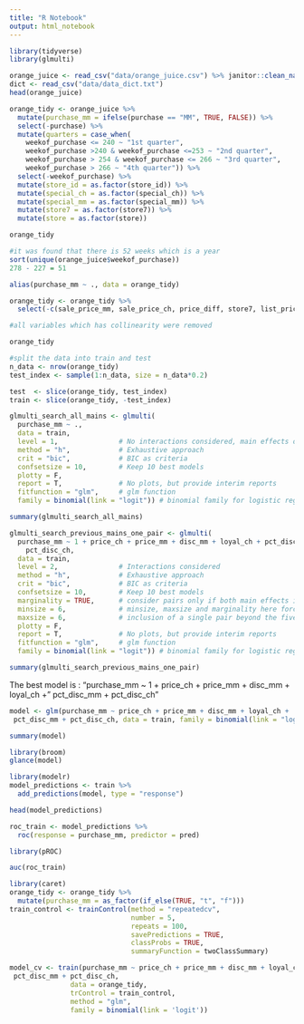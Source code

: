 ```yaml
---
title: "R Notebook"
output: html_notebook
---
```


```r
library(tidyverse)
library(glmulti)
```
```r
orange_juice <- read_csv("data/orange_juice.csv") %>% janitor::clean_names()
dict <- read_csv("data/data_dict.txt")
head(orange_juice)
```
```r
orange_tidy <- orange_juice %>% 
  mutate(purchase_mm = ifelse(purchase == "MM", TRUE, FALSE)) %>% 
  select(-purchase) %>% 
  mutate(quarters = case_when(
    weekof_purchase <= 240 ~ "1st quarter",
    weekof_purchase >240 & weekof_purchase <=253 ~ "2nd quarter",
    weekof_purchase > 254 & weekof_purchase <= 266 ~ "3rd quarter",
    weekof_purchase > 266 ~ "4th quarter")) %>% 
  select(-weekof_purchase) %>% 
  mutate(store_id = as.factor(store_id)) %>% 
  mutate(special_ch = as.factor(special_ch)) %>% 
  mutate(special_mm = as.factor(special_mm)) %>% 
  mutate(store7 = as.factor(store7)) %>% 
  mutate(store = as.factor(store)) 

orange_tidy
```
```r
#it was found that there is 52 weeks which is a year
sort(unique(orange_juice$weekof_purchase))
278 - 227 = 51
```
```r
alias(purchase_mm ~ ., data = orange_tidy)
```
```r
orange_tidy <- orange_tidy %>% 
  select(-c(sale_price_mm, sale_price_ch, price_diff, store7, list_price_diff, store))

#all variables which has collinearity were removed
```

```r
orange_tidy
```
```r
#split the data into train and test
n_data <- nrow(orange_tidy)
test_index <- sample(1:n_data, size = n_data*0.2)

test  <- slice(orange_tidy, test_index)
train <- slice(orange_tidy, -test_index)
```


```r
glmulti_search_all_mains <- glmulti(
  purchase_mm ~ ., 
  data = train,
  level = 1,               # No interactions considered, main effects only
  method = "h",            # Exhaustive approach
  crit = "bic",            # BIC as criteria
  confsetsize = 10,        # Keep 10 best models
  plotty = F, 
  report = T,              # No plots, but provide interim reports
  fitfunction = "glm",     # glm function
  family = binomial(link = "logit")) # binomial family for logistic regression

summary(glmulti_search_all_mains)
```
```r
glmulti_search_previous_mains_one_pair <- glmulti(
  purchase_mm ~ 1 + price_ch + price_mm + disc_mm + loyal_ch + pct_disc_mm + 
    pct_disc_ch, 
  data = train,
  level = 2,               # Interactions considered
  method = "h",            # Exhaustive approach
  crit = "bic",            # BIC as criteria
  confsetsize = 10,        # Keep 10 best models
  marginality = TRUE,      # consider pairs only if both main effects in model
  minsize = 6,             # minsize, maxsize and marginality here force 
  maxsize = 6,             # inclusion of a single pair beyond the five main effects
  plotty = F, 
  report = T,              # No plots, but provide interim reports
  fitfunction = "glm",     # glm function
  family = binomial(link = "logit")) # binomial family for logistic regression

summary(glmulti_search_previous_mains_one_pair)
```
The best model is :
"purchase_mm ~ 1 + price_ch + price_mm + disc_mm + loyal_ch + "
 pct_disc_mm + pct_disc_ch" 
```r
model <- glm(purchase_mm ~ price_ch + price_mm + disc_mm + loyal_ch + 
 pct_disc_mm + pct_disc_ch, data = train, family = binomial(link = "logit"))

summary(model)
```

```r
library(broom)
glance(model)
```
```r
library(modelr)
model_predictions <- train %>% 
  add_predictions(model, type = "response")

head(model_predictions)

roc_train <- model_predictions %>% 
  roc(response = purchase_mm, predictor = pred)
```
```r
library(pROC)

auc(roc_train)
```
```r
library(caret)
orange_tidy <- orange_tidy %>% 
  mutate(purchase_mm = as_factor(if_else(TRUE, "t", "f"))) 
train_control <- trainControl(method = "repeatedcv", 
                              number = 5,
                              repeats = 100,
                              savePredictions = TRUE, 
                              classProbs = TRUE, 
                              summaryFunction = twoClassSummary)
```
```r
model_cv <- train(purchase_mm ~ price_ch + price_mm + disc_mm + loyal_ch + 
 pct_disc_mm + pct_disc_ch,
               data = orange_tidy,
               trControl = train_control,
               method = "glm",
               family = binomial(link = 'logit'))
```






